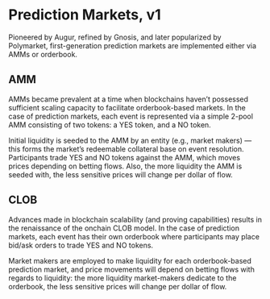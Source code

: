 # Prediction Markets, v1

Pioneered by Augur, refined by Gnosis, and later popularized by Polymarket, first-generation prediction markets are implemented either via AMMs or orderbook.

## AMM

AMMs became prevalent at a time when blockchains haven’t possessed sufficient scaling capacity to facilitate orderbook-based markets. In the case of prediction markets, each event is represented via a simple 2-pool AMM consisting of two tokens: a YES token, and a NO token.

Initial liquidity is seeded to the AMM by an entity (e.g., market makers) — this forms the market’s redeemable collateral base on event resolution. Participants trade YES and NO tokens against the AMM, which moves prices depending on betting flows. Also, the more liquidity the AMM is seeded with, the less sensitive prices will change per dollar of flow.

## CLOB

Advances made in blockchain scalability (and proving capabilities) results in the renaissance of the onchain CLOB model. In the case of prediction markets, each event has their own orderbook where participants may place bid/ask orders to trade YES and NO tokens.

Market makers are employed to make liquidity for each orderbook-based prediction market, and price movements will depend on betting flows with regards to liquidity: the more liquidity market-makers dedicate to the orderbook, the less sensitive prices will change per dollar of flow.